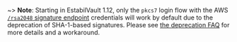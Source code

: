 ~> **Note**: Starting in EstabilVault 1.12, only the `pkcs7` login flow with the AWS
   [`/rsa2048` signature endpoint](https://docs.aws.amazon.com/AWSEC2/latest/UserGuide/verify-rsa2048.html)
   credentials will work by default due to the deprecation of SHA-1-based signatures.
   Please see [the deprecation FAQ](/docs/deprecation/faq#q-what-is-the-impact-of-removing-support-for-x-509-certificates-with-signatures-that-use-sha-1)
   for more details and a workaround.
